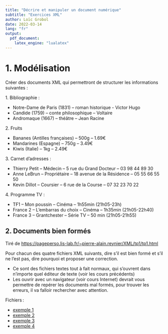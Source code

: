 ```yaml
---
title: "Décrire et manipuler un document numérique"
subtitle: "Exercices XML"
author: Loïc Grobol
date: 2022-03-14
lang: "fr"
output:
  pdf_document:
    latex_engine: "lualatex"
---
```


# 1. Modélisation

Créer des documents XML qui permettront de structurer les informations suivantes :

1\. Bibliographie :

- Notre-Dame de Paris (1831) – roman historique - Victor Hugo
- Candide (1759) – conte philosophique – Voltaire
- Andromaque (1667) – théâtre – Jean Racine

2\. Fruits

- Bananes (Antilles françaises) – 500g – 1.69€
- Mandarines (Espagne) – 750g – 3.49€
- Kiwis (Italie) – 1kg – 2.49€

3\. Carnet d’adresses :

- Thierry Petit – Médecin – 5 rue du Grand Docteur – 03 98 44 89 30
- Anne LeBrun – Propriétaire – 18 avenue de la Résidence – 05 55 66 55 50
- Kevin Dillot – Coursier – 6 rue de la Course – 07 32 23 70 22

4\. Programme TV :

- TF1 – Mon poussin – Cinéma – 1h55min (21h05-23h)
- France 2 – L’embarras du choix – Cinéma – 1h35min (21h05-22h40)
- France 3 – Grantchester – Série TV – 50 min (21h05-21h55)

## 2. Documents bien formés

Tiré de <https://pageperso.lis-lab.fr/~pierre-alain.reynier/XML/tp1/tp1.html>

Pour chacun des quatre fichiers XML suivants, dire s'il est bien formé et s'il ne l'est pas, dire
pourquoi et proposer une correction.

- Ce sont des fichiers textes tout à fait normaux, qui s'ouvrent dans n'importe quel éditeur de
  texte (voir les cours précédents)
- Les ouvrir avec un navigateur (voir cours Internet) devrait vous permettre de repérer les
  documents mal formés, pour trouver les erreurs, il va falloir rechercher avec attention.

Fichiers :

- [exemple 1](samples/simple1.xml)
- [exemple 2](samples/simple2.xml)
- [exemple 3](samples/simple3.xml)
- [exemple 4](samples/simple4.xml)
